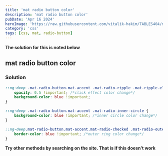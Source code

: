```yaml
---
title: 'mat radio button color'
description: 'mat radio button color'
pubDate: 'Apr 16 2024'
heroImage: 'https://raw.githubusercontent.com/vitalik-hakim/TABLES404/main/error_b/CSS.png'
category: 'css'
tags: [css, mat, radio-button]
---
```


**The solution for this is noted below**

## mat radio button color

### Solution

```css
::ng-deep .mat-radio-button.mat-accent .mat-radio-ripple .mat-ripple-element {
	opacity: 0.5 !important; /*click effect color change*/
	background-color: blue !important;
}

::ng-deep .mat-radio-button.mat-accent .mat-radio-inner-circle {
	background-color: blue !important; /*inner circle color change*/
}

::ng-deep.mat-radio-button.mat-accent.mat-radio-checked .mat-radio-outer-circle {
	border-color: blue !important; /*outer ring color change*/
}
```

**Try other methods by searching on the site. That is if this doesn't work**
